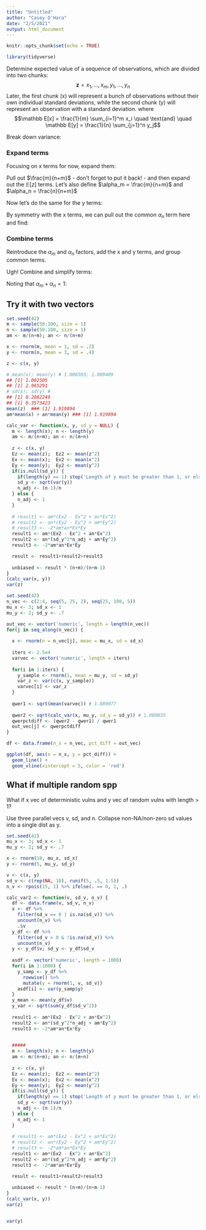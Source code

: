 ```yaml
---
title: "Untitled"
author: "Casey O'Hara"
date: "2/5/2021"
output: html_document
---
```


```r
knitr::opts_chunk$set(echo = TRUE)

library(tidyverse)
```

\newcommand{\EE}{\mathbb E}

Determine expected value of a sequence of observations, which are divided into two chunks:
$$\mathbf z = {x_1, ..., x_m, y_1, ..., y_n}$$
Later, the first chunk (x) will represent a bunch of observations without their own individual standard deviations, while the second chunk (y) will represent an observation with a standard deviation.
\begin{align*}
  \bar z = \EE[z] &= \frac{1}{n+m}\left[ \sum_{i=1}^m x_i + \sum_{j=1}^n y_j \right]\\
    &= \frac{m}{n+m}\EE [x] + \frac{n}{n+m}\EE [y]
\end{align*}
where
$$\EE[x] = \frac{1}{m} \sum_{i=1}^m x_i \quad \text{and} \quad \EE[y] = \frac{1}{n} \sum_{j=1}^n y_j$$

Break down variance:
\begin{align*}
  \EE[(z - \bar z)^2] &= \frac{1}{n+m}\left[ \sum_{i=1}^m (x_i - \bar z)^2 + \sum_{j=1}^n (y_j - \bar z)^2 \right]\\
    &= \frac{1}{n+m}\left[ \sum_{i=1}^m (x_i^2 - 2x_i \bar z + \bar z^2) + (\text{y terms}) \right]\\
    &= \frac{1}{n+m}\left[ \sum_{i=1}^m (x_i^2 - 2x_i \bar z + \bar z^2) \right] + 
        \frac{1}{n+m}(\text{y terms})
\end{align*}

### Expand terms

Focusing on x terms for now, expand them:
\begin{align*}
  &= \frac{1}{n+m}\sum_{i=1}^m (x_i^2) - \frac{2\bar z}{n+m}\sum_{i=1}^m x_i  + 
      \frac{m}{n+m}\bar z^2\\
  &= \frac{m}{n+m}\EE[x^2] - \frac{2m}{n+m}\EE[x]\EE[z] + 
      \frac{m}{n+m}E[z]^2 \\
\end{align*}

Pull out $\frac{m}{n+m}$ - don't forget to put it back! - and then expand out the $\EE[z]$ terms.  Let's also define  $\alpha_m = \frac{m}{n+m}$ and $\alpha_n = \frac{n}{n+m}$
\begin{align*}
  &= \EE[x^2] - 2\EE[x]\EE[z] + E[z]^2 \\
  &= \EE[x^2] - 2\EE[x] (\alpha_m \EE[x] + \alpha_n\EE[y]) 
      + (\alpha_m \EE[x] + \alpha_n \EE[y])^2\\
  &= \EE[x^2] - (2\alpha_m \EE[x]^2 + 2\alpha_n \EE[x] \EE[y]) 
      + (\alpha_m^2 \EE[x]^2 + \alpha_n^2 \EE[y]^2
      + 2\alpha_m\alpha_n \EE[x]\EE[y])\\
\end{align*}

Now let's do the same for the y terms:
\begin{align*}
  &= \frac{1}{n+m}\sum_{j=1}^n (y_j^2) - \frac{2\bar z}{n+m}\sum_{j=1}^n y_j  + 
      \frac{n}{n+m}\bar z^2\\
  &= \frac{n}{n+m}\EE[y^2] - \frac{2n}{n+m}\EE[y]\EE[z] + 
      \frac{n}{n+m}E[y]^2 \\
  &= \alpha_n \EE[y^2] - 2\alpha_n \EE[y]\EE[z] + 
      \alpha_n E[y]^2 \\
\end{align*}

By symmetry with the x terms, we can pull out the common $\alpha_n$ term here and find:
\begin{align*}
  &= \EE[y^2] - 2\EE[y]\EE[z] + E[z]^2 \\
  &= \EE[y^2] - 2\EE[y] (\alpha_m \EE[x] + \alpha_n \EE[y]) 
      + (\alpha_m \EE[x] + \alpha_n \EE[y])^2\\
  &= \EE[y^2] - (2\alpha_m \EE[x]\EE[y] + 2\alpha_n \EE[y]^2) 
      + (\alpha_m^2 \EE[x]^2 + \alpha_n^2 \EE[y]^2
      + 2\alpha_n\alpha_m \EE[x]\EE[y])\\
\end{align*}

### Combine terms

Reintroduce the $\alpha_m$ and $\alpha_n$ factors, add the x and y terms, and group common terms.
\begin{align*}
  \text{Var}(z) &= \alpha_n [\EE[y^2] - (2\alpha_m \EE[x]\EE[y] + 2\alpha_n \EE[y]^2) 
      + (\alpha_m^2 \EE[x]^2 + \alpha_n^2 \EE[y]^2
      + 2\alpha_n\alpha_m \EE[x]\EE[y]) ]\\
    &\quad + \alpha_m [\EE[x^2] - (2\alpha_m \EE[x]^2 + 2\alpha_n \EE[x]\EE[y]) 
      + (\alpha_m^2 \EE[x]^2 + \alpha_n^2 \EE[y]^2
      + 2\alpha_m\alpha_n \EE[x]\EE[y])]\\
  \Rightarrow \text{Var}(z) &= \alpha_m \EE[x^2] + \alpha_n \EE[y^2]\\
    &\quad - 2\alpha_m\alpha_n\EE[x]\EE[y] - 2\alpha_n^2\EE[y]^2\\
    &\quad - 2\alpha_m\alpha_n\EE[x]\EE[y] - 2\alpha_m^2\EE[x]^2\\
    &\quad + \alpha_n\alpha_m^2\EE[x]^2 + \alpha_n^3\EE[y]^2 + 2\alpha_n^2\alpha_m\EE[x]\EE[y]\\
    &\quad + \alpha_m^3\EE[x]^2 + \alpha_n^2\alpha_m\EE[y]^2 + 2\alpha_n\alpha_m^2\EE[x]\EE[y]
\end{align*}

Ugh!  Combine and simplify terms:
\begin{align*}
  \text{Var}(z) &= \alpha_m \EE[x^2] + \alpha_n \EE[y^2]\\
    &\quad - 2\alpha_n^2\EE[y]^2 - 2\alpha_m^2\EE[x]^2\\
    &\quad - 4\alpha_m\alpha_n\EE[x]\EE[y] + 2\alpha_n^2\alpha_m\EE[x]\EE[y] + 2\alpha_n\alpha_m^2\EE[x]\EE[y]\\
    &\quad + \alpha_n\alpha_m^2\EE[x]^2 + \alpha_m^3\EE[x]^2\\
    &\quad + \alpha_n^2\alpha_m\EE[y]^2 + \alpha_n^3\EE[y]^2\\
  \Rightarrow  \text{Var}(z) &= \alpha_m \EE[x^2] + \alpha_n \EE[y^2] \\
    &\quad - 2\alpha_n^2\EE[y]^2 - 2\alpha_m^2\EE[x]^2\\
    &\quad + 2\alpha_m\alpha_n (\alpha_n + \alpha_m - 2)\EE[x]\EE[y] \\
    &\quad + \alpha_m^2(\alpha_n + \alpha_m)\EE[x]^2\\
    &\quad + \alpha_n^2(\alpha_m + \alpha_n)\EE[y]^2
\end{align*}

Noting that $\alpha_m + \alpha_n = 1$:
\begin{align*}
  \text{Var}(z) &= \alpha_m \EE[x^2] + \alpha_n \EE[y^2] \\
    &\quad - 2\alpha_n^2\EE[y]^2 - 2\alpha_m^2\EE[x]^2\\
    &\quad - 2\alpha_m\alpha_n \EE[x]\EE[y] \\
    &\quad + \alpha_m^2\EE[x]^2 + \alpha_n^2\EE[y]^2\\
  \Rightarrow \text{Var}(z) &= \alpha_m \EE[x^2] + \alpha_n \EE[y^2] \\
    &\quad - (\alpha_m^2\EE[x]^2 + 2\alpha_m\alpha_n \EE[x]\EE[y] + \alpha_n^2\EE[y]^2)\\
  \Rightarrow \text{Var}(z) &= \alpha_m (\EE[x^2] -\EE[x]^2 + \alpha_n\EE[x]^2)\\
    &\quad + \alpha_n (\EE[y^2] - \EE[y]^2 + \alpha_m\EE[y]^2)\\
    &\quad - 2\alpha_m\alpha_n \EE[x]\EE[y]\\
  \Rightarrow \text{Var}(z) &= \alpha_m (\text{Var}(x) + \alpha_n\EE[x]^2)\\
    &\quad + \alpha_n (\text{Var}(y) + \alpha_m\EE[y]^2)\\
    &\quad - 2\alpha_m\alpha_n \EE[x]\EE[y]\\
\end{align*}

## Try it with two vectors
```r
set.seed(42)
m <- sample(50:100, size = 1)
n <- sample(50:100, size = 1)
am <- m/(n+m); an <- n/(n+m)

x <- rnorm(m, mean = 1, sd = .2)
y <- rnorm(n, mean = 3, sd = .4)

z <- c(x, y)

# mean(x); mean(y) # 1.006503; 1.009409
## [1] 1.002505
## [1] 2.965291
# sd(x); sd(y) #
## [1] 0.2082249
## [1] 0.3573423
mean(z)  ### [1] 1.919894
am*mean(x) + an*mean(y) ### [1] 1.919894

calc_var <- function(x, y, sd_y = NULL) {
  m <- length(x); n <- length(y)
  am <- m/(n+m); an <- n/(m+n)
  
  z <- c(x, y)
  Ez <- mean(z);  Ez2 <- mean(z^2)
  Ex <- mean(x);  Ex2 <- mean(x^2)
  Ey <- mean(y);  Ey2 <- mean(y^2)
  if(is.null(sd_y)) {
    if(length(y) == 1) stop('Length of y must be greater than 1, or else a sd_y supplied')
    sd_y <- sqrt(var(y))
    n_adj <- (n-1)/n
  } else {
    n_adj <- 1
  }
  
  # result1 <- am*(Ex2 - Ex^2 + an*Ex^2) 
  # result2 <- an*(Ey2 - Ey^2 + am*Ey^2) 
  # result3 <- -2*am*an*Ex*Ey
  result1 <- am*(Ex2 - Ex^2 + an*Ex^2) 
  result2 <- an*(sd_y^2*n_adj + am*Ey^2) 
  result3 <- -2*am*an*Ex*Ey

  result <- result1+result2+result3
  
  unbiased <- result * (n+m)/(n+m-1)
}
(calc_var(x, y))
var(z)
```


``` r
set.seed(42)
n_vec <- c(2:4, seq(5, 25, 2), seq(25, 100, 5))
mu_x <- 3; sd_x <- 1
mu_y <- 2; sd_y <- .7

out_vec <- vector('numeric', length = length(n_vec))
for(j in seq_along(n_vec)) {
    
  x <- rnorm(n = n_vec[j], mean = mu_x, sd = sd_x)
  
  iters <- 2.5e4
  varvec <- vector('numeric', length = iters)
  
  for(i in 1:iters) {
    y_sample <- rnorm(1, mean = mu_y, sd = sd_y)
    var_z <- var(c(x, y_sample))
    varvec[i] <- var_z
  }
  
  qwer1 <- sqrt(mean(varvec)) # 1.089077
  
  qwer2 <- sqrt(calc_var(x, mu_y, sd_y = sd_y)) # 1.089035
  qwerpctdiff <- (qwer2 - qwer1) / qwer1
  out_vec[j] <- qwerpctdiff
}

df <- data.frame(n_x = n_vec, pct_diff = out_vec)

ggplot(df, aes(x = n_x, y = pct_diff)) +
  geom_line() +
  geom_vline(xintercept = 5, color = 'red')
```

## What if multiple random spp

What if x vec of deterministic vulns and y vec of random vulns with length > 1?

Use three parallel vecs v, sd, and n.  Collapse non-NA/non-zero sd values into a single dist as y.

```r
set.seed(42)
mu_x <- 3; sd_x <- 1
mu_y <- 2; sd_y <- .7

x <- rnorm(10, mu_x, sd_x)
y <- rnorm(5, mu_y, sd_y)

v <- c(x, y)
sd_v <- c(rep(NA, 10), runif(5, .5, 1.5))
n_v <- rpois(15, 1) %>% ifelse(. == 0, 1, .)

calc_var2 <- function(v, sd_v, n_v) {
  df <- data.frame(v, sd_v, n_v)
  x <- df %>% 
    filter(sd_v == 0 | is.na(sd_v)) %>%
    uncount(n_v) %>%
    .$v
  y_df <- df %>% 
    filter(sd_v > 0 & !is.na(sd_v)) %>%
    uncount(n_v)
  y <- y_df$v; sd_y <- y_df$sd_v
  
  asdf <- vector('numeric', length = 1000)
  for(i in 1:1000) {
    y_samp <- y_df %>%
      rowwise() %>%
      mutate(y = rnorm(1, v, sd_v))
    asdf[i] <- var(y_samp$y)
  }
  y_mean <- mean(y_df$v)
  y_var <- sqrt(sum(y_df$sd_v^2))
  
  result1 <- am*(Ex2 - Ex^2 + an*Ex^2) 
  result2 <- an*(sd_y^2*n_adj + am*Ey^2) 
  result3 <- -2*am*an*Ex*Ey

  
  #####
  m <- length(x); n <- length(y)
  am <- m/(n+m); an <- n/(m+n)
  
  z <- c(x, y)
  Ez <- mean(z);  Ez2 <- mean(z^2)
  Ex <- mean(x);  Ex2 <- mean(x^2)
  Ey <- mean(y);  Ey2 <- mean(y^2)
  if(is.null(sd_y)) {
    if(length(y) == 1) stop('Length of y must be greater than 1, or else a sd_y supplied')
    sd_y <- sqrt(var(y))
    n_adj <- (n-1)/n
  } else {
    n_adj <- 1
  }
  
  # result1 <- am*(Ex2 - Ex^2 + an*Ex^2) 
  # result2 <- an*(Ey2 - Ey^2 + am*Ey^2) 
  # result3 <- -2*am*an*Ex*Ey
  result1 <- am*(Ex2 - Ex^2 + an*Ex^2) 
  result2 <- an*(sd_y^2*n_adj + am*Ey^2) 
  result3 <- -2*am*an*Ex*Ey

  result <- result1+result2+result3
  
  unbiased <- result * (n+m)/(n+m-1)
}
(calc_var(x, y))
var(z)


var(y)


```

